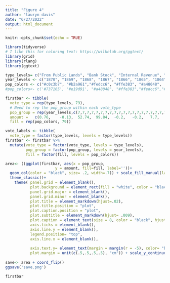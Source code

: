 ```yaml
---
title: "Figure 4"
author: "lauryn davis"
date: "6/27/2022"
output: html_document
---
```


```r
knitr::opts_chunk$set(echo = TRUE)
```


```r
library(tidyverse)
# I like this for coloring text: https://wilkelab.org/ggtext/
library(grid)
library(rlang)
library(ggtext)


```

```r
type_levels= c("From Public Lands", "Bank Stock", "Internal Revenue", "Customs", "Direct Tax", "Postage", "Miscellaneous")
year_levels <- c("1870", "1869", "1868", "1867", "1866", "1865", "1864", "1863", "1862", "1861", "1860", "1859", "1858", "1857", "1856", "1855", "1854", "1853", "1852", "1851", "1850", "1849", "1848", "1847", "1846", "1845", "1843", "1842", "1841", "1840", "1839", "1838", "1837", "1836", "1835", "1834", "1833", "1832", "1831", "1830", "1829", "1828", "1827", "1826", "1825", "1824", "1823", "1822", "1821", "1820", "1819", "1818", "1817", "1816", "1815", "1814", "1813", "1812", "1811", "1810", "1809", "1808", "1807", "1806", "1805", "1804", "1803", "1802", "1801", "1800", "1799", "1798", "1797", "1796", "1795", "1794", "1793", "1792", "1789") # Need to update the 1789 and 1843 dates with the correct label.
pop_colors <- c("#c0c3b7", "#b2a961","#fedcc6", "#ffe383", "#a48048", '#e19d91', '#737165' )
#pop_colors<- c('#737165', '#e19d91', "#a48048", "#ffe383","#fedcc6","#b2a961", "#c0c3b7"  )

firstbar <- tibble(
  vote_type = rep(type_levels, 79),
  # Need to rep the pop_group within each vote_type
  pop_group = rep(year_levels,c(7,7,7,7,7,7,7,7,7,7,7,7,7,7,7,7,7,7,7,7,7,7,7,7,7,7,7,7,7,7,7,7,7,7,7,7,7,7,7,7,7,7,7,7,7,7,7,7,7,7,7,7,7,7,7,7,7,7,7,7,7,7,7,7,7,7,7,7,7,7,7,7,7,7,7,7,7,7,7)),
  amount =   c(0.76,	-0.13,	52.74,	99.84,	-0.2,	-0.2,	7.7,	1.14,	-0.19,	51.27,	99.85,	-0.19,	-0.19,	8.52,	0.48,	-0.11,	59.62,	99.93,	-0.11,	-0.11,	11.93,	0.19,	-0.03,	64.13,	99.87,	9.86,	0.12,	8.76,	0.05,	0.05,	68.2,	99.87,	0.05,	0.05,	12.46,	0.36,	-0.09,	74.85,	99.81,	-0.09,	-0.09,	11.8,	0.14,	0.14,	61.42,	99.89,	0.07,	0.07,	19.71,	0.15,	0.15,	38.84,	99.9,	5.54,	0.08,	4.36,	0.38,	0.01,	-0.06,	99.76,	5.7,	-0.14,	2.37,	2.45,	-0.06,	-0.06,	99.99,	-0.13,	-0.13,	4.82,	3.5,	-0.12,	-0.12,	99.85,	-0.12,	-0.12,	5.34,	3.58,	-0.04,	-0.04,	100,	-0.11,	-0.11,	7.34,	7.5,	0.04,	-0.03,	99.86,	-0.03,	-0.03,	10.75,	5.59,	-0.02,	-0.02,	100.02,	-0.1,	-0.1,	7.58,	12.09,	-0.02,	-0.02,	99.95,	-0.02,	-0.02,	13.64,	17.56,	0.06,	0.06,	100.03,	0.07,	0.07,	19.04,	11.52,	-0.08,	-0.08,	99.97,	-0.08,	-0.08,	13.14,	2.81,	0.15,	0.15,	99.9,	0.08,	0.08,	5.03,	4.3,	0.01,	0.01,	100.06,	0.09,	0.09,	5.63,	5.11,	0.02,	0.02,	99.92,	0.09,	0.09,	6.96,	4.98,	0.18,	0.18,	100.07,	0.18,	0.18,	6.31,	5.87,	0.18,	0.18,	100.08,	0.11,	0.11,	7.13,	9.64,	0.12,	0.12,	99.94,	0.05,	0.05,	11.64,	9.58,	0.05,	0.05,	100.1,	-0.02,	-0.02,	10.83,	9.29,	0.13,	0.13,	100.18,	0.06,	0.06,	10.32,	6.79,	0.14,	0.14,	100.11,	0.14,	0.14,	8.19,	8.2,	0.15,	0.15,	100.05,	0.08,	0.08,	12.04,	6.51,	0.16,	0.16,	100.2,	0.09,	0.09,	9.1,	8.29,	14.35,	0.24,	100.29,	0.17,	0.17,	10.14,	17.38,	30.97,	0.1,	100.22,	0.1,	0.1,	21.88,	22.78,	0.04,	0.04,	100.15,	0.04,	0.04,	27.13,	12.01,	39.1,	0.19,	100.16,	0.19,	0.19,	21.38,	27.37,	55.94,	0.13,	100.32,	0.2,	0.2,	50.26,	49.38,	0.21,	0.21,	100.25,	0.21,	0.21,	54.7,	42.08,	45.92,	0.22,	100.11,	0.07,	0.07,	44.3,	22.67,	25.84,	0.15,	100.19,	0.15,	0.15,	23.19,	11.75,	14.63,	0.08,	100.2,	0.01,	0.01,	12.78,	8.14,	10.73,	0.09,	100.21,	0.09,	0.09,	8.73,	11.32,	15.31,	0.03,	100.22,	0.1,	0.1,	13.46,	9.26,	12,	-0.04,	100.23,	0.03,	0.03,	9.71,	6.02,	8.83,	0.12,	100.01,	0.04,	0.04,	6.76,	4.19,	6.55,	-0.02,	100.09,	-0.02,	-0.02,	4.78,	6.63,	14.31,	-0.01,	100.1,	-0.01,	-0.01,	12.32,	5.9,	7.75,	0.07,	99.96,	-0.01,	-0.01,	6.12,	5.91,	7.83,	0.08,	100.04,	0.08,	0.08,	6.28,	5.4,	7.69,	0.01,	99.98,	0.08,	0.08,	6.06,	4.52,	7.25,	-0.06,	99.84,	-0.06,	-0.06,	5.48,	9.1,	12.87,	0.1,	99.77,	0.1,	0.1,	11.03,	8.3,	10.44,	11.11,	99.93,	0.03,	0.03,	9.56,	9.42,	15.32,	16.36,	99.79,	-0.03,	-0.03,	0.04,	13.49,	16.96,	18.28,	99.72,	0.05,	0.05,	0.05,	12.16,	14.97,	20.88,	99.58,	16.15,	-0.02,	-0.02,	5.97,	7.23,	20.96,	99.74,	12.62,	-0.08,	-0.08,	3.76,	-0.08,	23.92,	99.52,	13.29,	-0.08,	-0.08,	8.13,	-0.14,	53.76,	99.46,	24.07,	9.97,	9.09,	10.05,	-0.06,	46.68,	99.61,	31.76,	0.01,	11.09,	6,	-0.13,	-0.13,	99.7,	-0.13,	-0.13,	7.77,	7.19,	-0.12,	-0.04,	99.55,	-0.04,	8.52,	-0.04,	7.2,	-0.04,	-0.04,	99.49,	0.04,	0.04,	7.57,	7.35,	-0.03,	-0.03,	99.42,	-0.03,	-0.03,	8.53,	6.03,	-0.02,	-0.02,	99.5,	0.05,	0.05,	6.25,	3.75,	-0.09,	-0.09,	99.44,	-0.02,	-0.02,	4.12,	3.02,	-0.08,	-0.08,	99.59,	3.83,	-0.15,	3.32,	5.02,	0,	0,	99.38,	5.98,	0,	0,	4,	0.01,	0.01,	99.46,	4.81,	0.01,	0.01,	4.23,	-0.06,	-0.06,	99.54,	6.07,	-0.06,	4.82,	1.5,	-0.05,	5.49,	99.48,	3.28,	-0.05,	2.39,	1.22,	11.03,	17.09,	99.41,	12.66,	-0.11,	2.4,	1.29,	-0.03,	16.87,	99.35,	8.75,	-0.03,	3.66,	-0.03,	1.23,	16.37,	99.35,	8.69,	2.34,	0.57,	-0.09,	1.31,	12.39,	99.21,	-0.09,	1.98,	0.57,	-0.08,	1.1,	9.74,	99.29,	-0.16,	1.84,	0.21,	0.96,	5.61,	12.99,	99.38,	-0.22,	6.27,	-0.15,	-0.14,	14.99,	21.42,	99.38,	-0.14,	15.73,	-0.14,	-0.21,	2.6,	8.28,	99.39,	-0.21,	3.04,	-0.21,	0.02,	6,	11.24,	99.33,	0.02,	6.52,	0.02,	-0.12,	1.14,	8.3,	99.33,	-0.12,	-0.12,	-0.12,	-0.11,	-0.11,	5.95,	99.34,	-0.11,	-0.11,	-0.11,	-0.02,	-0.02,	-0.02,	99.28,	0.12,	0.05,	0.05),
  fill = rep(pop_colors, 79))

vote_labels <- tibble(
  vote_type = factor(type_levels, levels = type_levels))
firstbar <- firstbar %>% 
  mutate(vote_type = factor(vote_type, levels = type_levels),
         pop_group = factor(pop_group, levels = year_levels),
         fill = factor(fill, levels = pop_colors))

area<- ((ggplot(firstbar, aes(x = pop_group, 
                      y = amount, fill=fill, label=''))+
  geom_col(color = "black", size= .2, width=.7)) + scale_fill_manual(labels= type_levels, values= pop_colors, name = "")+
  theme_classic()+
    theme( panel.grid = element_blank(),
           plot.background = element_rect(fill = "white", color = "black"),
           panel.grid.major = element_blank(),
           panel.grid.minor = element_blank(),
           plot.title = element_markdown(hjust=.02),
           plot.title.position = "plot",
           plot.caption.position = "plot",
           plot.subtitle = element_markdown(hjust= .009), 
           plot.caption = element_text(size = 8, color = "black", hjust = 0),
           axis.ticks = element_blank(),
           axis.line.y = element_blank(),
           legend.position= "top",
           axis.line.x = element_blank(),
          
           axis.text.y= element_text(margin = margin(r = -5), color= "black", size=12),
           plot.margin = unit(c(.5,.5,.5,.5), "cm")) + scale_y_continuous(limits= c(0,165)))
     
save<- area + coord_flip()        
ggsave('save.png')

firstbar

```
 
